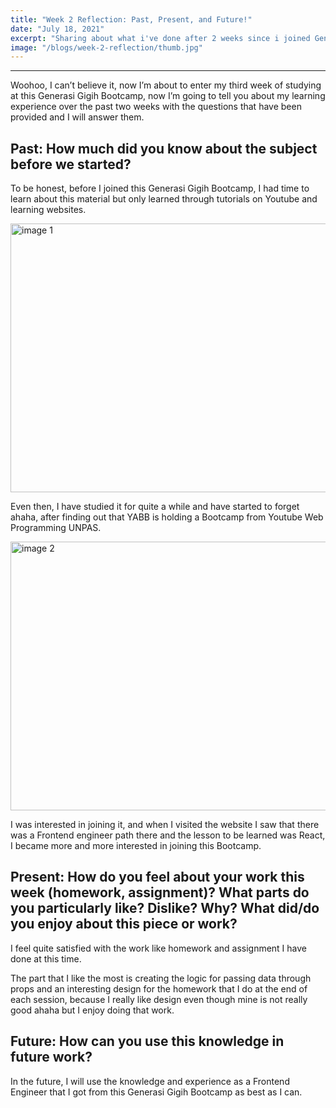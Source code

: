 ```yaml
---
title: "Week 2 Reflection: Past, Present, and Future!"
date: "July 18, 2021"
excerpt: "Sharing about what i've done after 2 weeks since i joined Generasi Gigih Program."
image: "/blogs/week-2-reflection/thumb.jpg"
---
```


---

Woohoo, I can’t believe it, now I’m about to enter my third week of studying at this Generasi
Gigih Bootcamp, now I’m going to tell you about my learning experience over the past two
weeks with the questions that have been provided and I will answer them.

## Past: How much did you know about the subject before we started?

To be honest, before I joined this Generasi Gigih Bootcamp, I had time to learn about this material but only learned through tutorials on Youtube and learning websites.

<div className="flex justify-center">
  <img
    src="/blogs/week-2-reflection/img1.jpg"
    alt="image 1"
    width="800"
    height="430"
  />
</div>

Even then, I have studied it for quite a while and have started to forget ahaha, after finding out that YABB is holding a Bootcamp from Youtube Web Programming UNPAS.

<div className="flex justify-center">
  <img
    src="/blogs/week-2-reflection/img2.jpg"
    alt="image 2"
    width="800"
    height="430"
  />
</div>

I was interested in joining it, and when I visited the website I saw that there was a Frontend engineer path there and the lesson to be learned was React, I became more and more interested in joining this Bootcamp.

## Present: How do you feel about your work this week (homework, assignment)? What parts do you particularly like? Dislike? Why? What did/do you enjoy about this piece or work?

I feel quite satisfied with the work like homework and assignment I have done at this time.

The part that I like the most is creating the logic for passing data through props and an interesting design for the homework that I do at the end of each session, because I really like design even though mine is not really good ahaha but I enjoy doing that work.

## Future: How can you use this knowledge in future work?

In the future, I will use the knowledge and experience as a Frontend Engineer that I got from this Generasi Gigih Bootcamp as best as I can.
